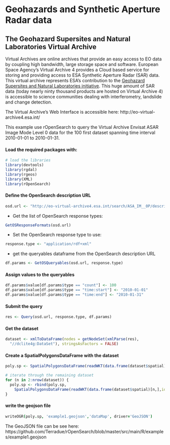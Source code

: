 # Geohazards and Synthetic Aperture Radar data 

## The Geohazard Supersites and Natural Laboratories Virtual Archive

Virtual Archives are online archives that provide an easy access to EO data by coupling high bandwidth, large storage space and software. 
European Space Agency's Virtual Archive 4 provides a Cloud based service for storing and providing access to ESA Synthetic Aperture Radar (SAR) data.
This virtual archive represents ESA's contribution to the [Geohazard Supersites and Natural Laboratories initiative](http://supersites.earthobservations.org/). 
This huge amount of SAR data (today nearly ninty thousand products are hosted on Virtual Archive 4) is accessible to science communities dealing with interferometry, landslide and change detection.

The Virtual Archive's Web Interface is accessible here: http://eo-virtual-archive4.esa.int/

This example use rOpenSearch to query the Virtual Archive Envisat ASAR Image Mode Level 0 data for the 100 first dataset spanning time interval 2010-01-01 to 2010-01-31.

#### Load the required packages with:

```r
# load the libraries
library(devtools)
library(rgdal)
library(rgeos)
library(XML)
library(rOpenSearch)
```

#### Define the OpenSearch description URL

```r
osd.url <- "http://eo-virtual-archive4.esa.int/search/ASA_IM__0P/description"
```
* Get the list of OpenSearch response types:

```r
GetOSResponseFormats(osd.url)
```

* Set the OpenSearch response type to use:

```r
response.type <- "application/rdf+xml"
```

* get the queryables dataframe from the OpenSearch description URL

```r
df.params <- GetOSQueryables(osd.url, response.type)
```

#### Assign values to the queryables

```r
df.params$value[df.params$type == "count"] <- 100 
df.params$value[df.params$type == "time:start"] <- "2010-01-01"
df.params$value[df.params$type == "time:end"] <- "2010-01-31"
```

#### Submit the query

```r
res <- Query(osd.url, response.type, df.params)
```

#### Get the dataset

```r
dataset <- xmlToDataFrame(nodes = getNodeSet(xmlParse(res), 
  "//dclite4g:DataSet"), stringsAsFactors = FALSE)
```

#### Create a SpatialPolygonsDataFrame with the dataset

```r
poly.sp <- SpatialPolygonsDataFrame(readWKT(data.frame(dataset$spatial)[1,]), dataset[1,])

# iterate through the remaining dataset
for (n in 2:nrow(dataset)) {
  poly.sp <- rbind(poly.sp,
    SpatialPolygonsDataFrame(readWKT(data.frame(dataset$spatial)[n,],id=n), dataset[n,]))
}
```

#### write the geojson file

```coffee
writeOGR(poly.sp, 'example1.geojson','dataMap', driver='GeoJSON')
```

The GeoJSON file can be see here: https://github.com/Terradue/rOpenSearch/blob/master/src/main/R/examples/example1.geojson
